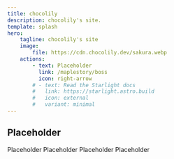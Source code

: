 ```yaml
---
title: chocolily
description: chocolily's site.
template: splash
hero:
    tagline: chocolily's site
    image:
        file: https://cdn.chocolily.dev/sakura.webp
    actions:
        - text: Placeholder
          link: /maplestory/boss
          icon: right-arrow
        # - text: Read the Starlight docs
        #   link: https://starlight.astro.build
        #   icon: external
        #   variant: minimal
---
```



## Placeholder

<CardGrid stagger>
    <Card title="Placeholder Title" icon="pencil">
        Placeholder
    </Card>
    <Card title="Placeholder Title" icon="add-document">
        Placeholder
    </Card>
    <Card title="Placeholder Title" icon="setting">
        Placeholder
    </Card>
    <Card title="Placeholder Title" icon="open-book">
        Placeholder
    </Card>
</CardGrid>
